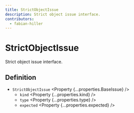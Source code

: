 ```yaml
---
title: StrictObjectIssue
description: Strict object issue interface.
contributors:
  - fabian-hiller
---
```



# StrictObjectIssue

Strict object issue interface.

## Definition

- `StrictObjectIssue` <Property {...properties.BaseIssue} />
  - `kind` <Property {...properties.kind} />
  - `type` <Property {...properties.type} />
  - `expected` <Property {...properties.expected} />
